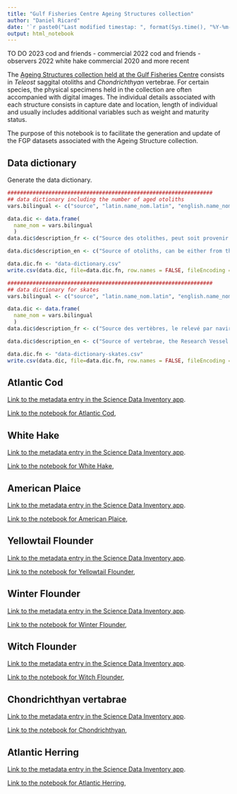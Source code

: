 ```yaml
---
title: "Gulf Fisheries Centre Ageing Structures collection"
author: "Daniel Ricard"
date: '`r paste0("Last modified timestap: ", format(Sys.time(), "%Y-%m-%d %H:%M:%S"))`'
output: html_notebook
---
```


TO DO 2023
cod and friends - commercial 2022
cod and friends - observers 2022
white hake commercial 2020 and more recent

The [Ageing Structures collection held at the Gulf Fisheries Centre](https://dmapps/en/inventory/resources/8cc8a924-1dbf-11ea-9bf1-1860247f53e3/) consists in *Teleost* saggital otoliths and *Chondrichthyan* vertebrae. For certain species, the physical specimens held in the collection are often accompanied with digital images. The individual details associated with each structure consists in capture date and location, length of individual and usually includes additional variables such as weight and maturity status.

The purpose of this notebook is to facilitate the generation and update of the FGP datasets associated with the Ageing Structure collection.

## Data dictionary
Generate the data dictionary.

```r
#################################################################
## data dictionary including the number of aged otoliths
vars.bilingual <- c("source", "latin.name_nom.latin", "english.name_nom.anglais", "french.name_nom.français", "year_année","month_mois","number.otoliths_nombre.otolithes","number.otoliths.aged_nombre.otolithes.agées")

data.dic <- data.frame(
  name_nom = vars.bilingual
  )
data.dic$description_fr <- c("Source des otolithes, peut soit provenir du relevé par navire de recherche dans la division 4T de l'OPANO (Research Vessel (RV-4T)), du relevé par navire de recherche dans les divisions 4RS de l'OPANO (Research Vessel (RV-4RS)), du relevé sentinelle de la division 4T de l'OPANO (SENT-4T),  d'échantillonnage des pêches commerciales (Commercial) ou d'observateurs en mer (Observateurs)", "Nom latin de l'espèce", "Nom anglais de l'espèce", "Nom français de l'espèce", "Année d'échantillonnage des otolithes", "Mois d'échantillonnage des otolithes", "Nombre d'otolithes dans la collection", "Nombre d'otolithes qui ont été agées")

data.dic$description_en <- c("Source of otoliths, can be either from the NAFO division 4T Research Vessel (RV-4T) survey, the NAFO divisions 4RS Research Vessel (RV-4RS) survey, the NAFO division 4T sentinel survey (SENT-4T), from commercial sampling (Commercial) or from at-sea observers (Observers)", "Latin name of the species", "English name of the species", "French name of the species", "Year when otoliths were collected", "Month when otolith were collected", "Number of otoliths in collection", "Number of otoliths that were aged")

data.dic.fn <- "data-dictionary.csv"
write.csv(data.dic, file=data.dic.fn, row.names = FALSE, fileEncoding = "UTF8")

#################################################################
## data dictionary for skates
vars.bilingual <- c("source", "latin.name_nom.latin", "english.name_nom.anglais", "french.name_nom.français", "year_année","month_mois","number.vertebrae_nombre.vertèbres")

data.dic <- data.frame(
  name_nom = vars.bilingual
  )
data.dic$description_fr <- c("Source des vertèbres, le relevé par navire de recherche (Research Vessel (RV))", "Nom latin de l'espèce", "Nom anglais de l'espèce", "Nom français de l'espèce", "Année d'échantillonnage des vertèbres", "Mois d'échantillonnage des vertèbres", "Nombre de vertèbres dans la collection")

data.dic$description_en <- c("Source of vertebrae, the Research Vessel (RV) survey", "Latin name of the species", "English name of the species", "French name of the species", "Year when vertebrae were collected", "Month when vertebrae were collected", "Number of vertebrae in collection")

data.dic.fn <- "data-dictionary-skates.csv"
write.csv(data.dic, file=data.dic.fn, row.names = FALSE, fileEncoding = "UTF8")

```

## Atlantic Cod

[Link to the metadata entry in the Science Data Inventory app](https://dmapps/en/inventory/resources/505/view/).

[Link to the notebook for Atlantic Cod](./Atlantic-Cod-otolith_notebook.nb.html),


## White Hake

[Link to the metadata entry in the Science Data Inventory app](https://dmapps/en/inventory/resources/506/view/).

[Link to the notebook for White Hake](./White-Hake-otolith_notebook.nb.html),

## American Plaice

[Link to the metadata entry in the Science Data Inventory app](https://dmapps/en/inventory/resources/420/view/).

[Link to the notebook for American Plaice](./American-Plaice-otolith_notebook.nb.html),

## Yellowtail Flounder

[Link to the metadata entry in the Science Data Inventory app](https://dmapps/en/inventory/resources/418/view/).

[Link to the notebook for Yellowtail Flounder](./Yellowtail-Flounder-otolith_notebook.nb.html),

## Winter Flounder

[Link to the metadata entry in the Science Data Inventory app](https://dmapps/en/inventory/resources/520/view/).

[Link to the notebook for Winter Flounder](./Winter-Flounder-otolith_notebook.nb.html),

## Witch Flounder

[Link to the metadata entry in the Science Data Inventory app](https://dmapps/en/inventory/resources/507/view/).

[Link to the notebook for Witch Flounder](./Witch-Flounder-otolith_notebook.nb.html),

## Chondrichthyan vertabrae

[Link to the metadata entry in the Science Data Inventory app](https://dmapps/en/inventory/resources/1483/view/).

[Link to the notebook for Chondrichthyan](./Skates-otolith_notebook.nb.html),

## Atlantic Herring

[Link to the metadata entry in the Science Data Inventory app](https://dmapps/en/inventory/resources/522/view/).

[Link to the notebook for Atlantic Herring](./Atlantic-Herring-otolith_notebook.nb.html),
